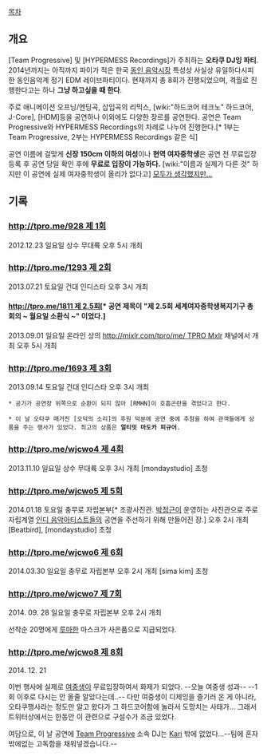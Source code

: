 [[목차]]
== 개요 ==
[Team Progressive] 및 [HYPERMESS Recordings]가 주최하는 '''오타쿠 DJ잉 파티'''. 2014년까지는 아직까지 파이가 적은 한국 [[동인 음악]]시장 특성상 사실상 유일하다시피한 동인음악계 정기 EDM 레이브파티이다. 현재까지 총 8회가 진행되었으며, 격월로 진행한다고는 하나 '''그냥 하고싶을 때 한다'''.

주로 애니메이션 오프닝/엔딩곡, 삽입곡의 리믹스, [wiki:"하드코어 테크노" 하드코어, J-Core], [HDM]등을 공연하나 이외에도 다양한 장르를 공연한다. 공연은 Team Progressive와 HYPERMESS Recordings의 차례로 나누어 진행한다.[* 1부는 Team Progressive, 2부는 HYPERMESS Recordings 같은 식]

공연 이름에 걸맞게 '''신장 150cm 이하의 여성'''이나 '''현역 여자중학생'''은 공연 전 무료입장 등록 후 공연 당일 확인 후에 '''무료로 입장이 가능하다.''' [wiki:"이름과 실제가 다른 것" 하지만 이 공연에 실제 여자중학생이 올리가 없다고] [[그런데 그것이 실제로 일어났습니다|모두가 생각했지만...]]

== 기록 ==
=== [[http://tpro.me/928 제 1회]] ===
2012.12.23 일요일 상수 무대륙 오후 5시 개최

=== [[http://tpro.me/1293 제 2회]] ===
2013.07.21 토요일 건대 인디스타 오후 3시 개최

==== [[http://tpro.me/1811 제 2.5회]][* 공연 제목이 "제 2.5회 세계여자중학생복지기구 총회의 ~ 월요일 소환식 ~" 이었다.] ====
2013.09.01 일요일 온라인 상의 [[http://mixlr.com/tpro/me/ TPRO Mxlr]] 채널에서 개최 오후 5시 개최

=== [[http://tpro.me/1693 제 3회]] ===
2013.09.14 토요일 건대 인디스타 오후 3시 개최

 * 공기가 공연장 위쪽으로 순환이 되지 않아 [RMHN]이 호흡곤란을 겪었다고 한다.

 * 이 날 오타쿠 매거진 [오덕의 소리]의 후원 덕분에 공연 중에 추첨을 하여 관객들에게 상품을 주는 행사가 있었다. 최고의 상품은 '''얼티밋 마도카 피규어'''.

=== [[http://tpro.me/wjcwo4 제 4회]] ===
2013.11.10 일요일 상수 무대륙 오후 3시 개최
[mondaystudio] 초청

=== [[http://tpro.me/wjcwo5 제 5회]] ===
2014.01.18 토요일 충무로 자립본부[* 조광사진관. [[박정근]]이 운영하는 사진관으로 주로 자립계열 [[인디 음악]]아티스트들의 공연을 주선하기 위해 만들어진 장.] 오후 2시 개최
[Beatbird], [mondaystudio] 초청

=== [[http://tpro.me/wjcwo6 제 6회]] ===
2014.03.30 일요일 충무로 자립본부 오후 2시 개최
[sima kim] 초청

=== [[http://tpro.me/wjcwo7 제 7회]] ===
2014. 09. 28 일요일 충무로 자립본부 오후 2시 개최

선착순 20명에게 [[루마한]] 마스크가 사은품으로 지급되었다.

=== [[http://tpro.me/wjcwo8 제 8회]] ===
2014. 12. 21

이번 행사에 실제로 [[여중생]]이 무료입장하여서 화제가 되었다. --오늘 여중생 성과-- --1회 이후로 다시는 안 올줄 알았다는데..-- 다만 여중생이 디제잉을 즐기러 온 게 아니라, 오타쿠행사라는 정도만 알고 왔다가 그 하드코어함에 놀라서 도망치는 사태가... 그래서 트위터상에서는 한동안 이 관련으로 구설수가 조금 있었다.

여담으로, 이 날 공연에 [[Team Progressive]] 소속 DJ는 [[Kari]] 밖에 없었다...--팀에 혼자밖에없는 고독함을 채워넣겠습니다.--
